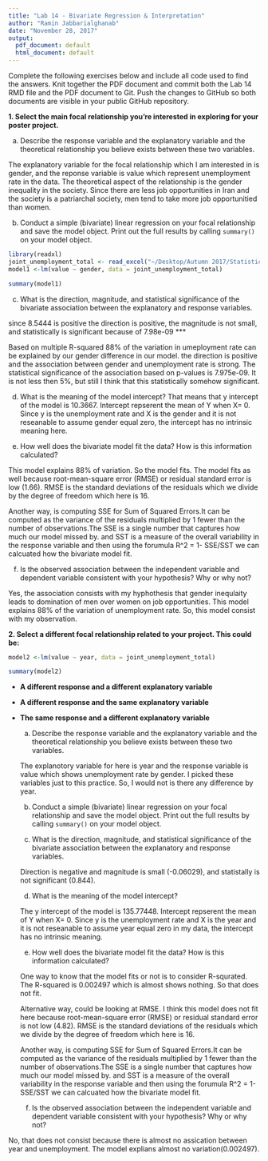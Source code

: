 ```yaml
---
title: "Lab 14 - Bivariate Regression & Interpretation"
author: "Ramin Jabbarialghanab"
date: "November 28, 2017"
output:
  pdf_document: default
  html_document: default
---
```


Complete the following exercises below and include all code used to find the answers. Knit together the PDF document and commit both the Lab 14 RMD file and the PDF document to Git. Push the changes to GitHub so both documents are visible in your public GitHub repository.

**1. Select the main focal relationship you're interested in exploring for your poster project.**



  a. Describe the response variable and the explanatory variable and the theoretical relationship you believe exists between these two variables. 
  
  The explanatory variable for the focal relationship which I am interested in is gender, and the reponse variable is value which represent unemployment rate in the data. The theoretical aspect of the relationship is the gender inequality in the society. Since there are less job opportunities in Iran and the society is a patriarchal society, men tend to take more job opportunitied than women. 
  
  b. Conduct a simple (bivariate) linear regression on your focal relationship and save the model object. Print out the full results by calling `summary()` on your model object. 
  
```r
library(readxl)
joint_unemployment_total <- read_excel("~/Desktop/Autumn 2017/Statistics 321/unemployment rate/joint_unemployment_total.xlsx")
model1 <-lm(value ~ gender, data = joint_unemployment_total)
```
  
```r
summary(model1)

```
  
  c. What is the direction, magnitude, and statistical significance of the bivariate association between the explanatory and response variables. 
  
  since 8.5444 is positive the direction is positive, the magnitude is not small, and statistically is significant because of 7.98e-09 ***  
  
  Based on multiple R-squared 88% of the variation in umeployment rate can be explained by our gender difference in our model. the direction is positive and the association between gender and unemployment rate is strong. The statistical significance of the association based on p-values is 7.975e-09. It is not less then 5%, but still I think that this statistically somehow significant.  
  
  d. What is the meaning of the model intercept? 
  That means that y intercept of the model is 10.3667. Intercept repserent the mean of Y when X= 0. Since y is the unemployment rate and X is the gender and it is not reseanable to assume gender equal zero, the intercept has no intrinsic meaning here. 
  
  
  e. How well does the bivariate model fit the data? How is this information calculated?
  
  This model explains 88% of variation. So the model fits.
  The model fits as well because root-mean-square error (RMSE) or residual standard error is low (1.66). RMSE is the standard deviations of the residuals which we divide by the degree of freedom which here is 16. 
  
  Another way, is computing SSE for Sum of Squared Errors.It can be computed as the variance of the residuals multiplied by 1 fewer than the number of observations.The SSE is a single number that captures how much our model missed by.  and SST is a measure of the overall variability in the response variable and then using the forumula R^2 = 1- SSE/SST we can calcuated how the bivariate model fit.


  
  
  f. Is the observed association between the independent variable and dependent variable consistent with your hypothesis? Why or why not?
  
  Yes, the association consists with my hyphothesis that gender inequlaity leads to domination of men over women on job opportunities. This model explains 88% of the variation of unemployment rate. So, this model consist with my observation. 
  
**2. Select a different focal relationship related to your project. This could be:**


```r
model2 <-lm(value ~ year, data = joint_unemployment_total)
```

```r
summary(model2)

```


* **A different response and a different explanatory variable**

* **A different response and the same explanatory variable**

* **The same response and a different explanatory variable**

  a. Describe the response variable and the explanatory variable and the theoretical relationship you believe exists between these two variables. 
  
  The explanotory variable for here is year and the response variable is value which shows unemployment rate by gender. I picked these variables just to this practice. So, I would not is there any difference by year.
  
  b. Conduct a simple (bivariate) linear regression on your focal relationship and save the model object. Print out the full results by calling `summary()` on your model object. 
  
  
  c. What is the direction, magnitude, and statistical significance of the bivariate association between the explanatory and response variables. 
  
  Direction is negative and magnitude is small (-0.06029), and statistally is not significant (0.844).  
  
  
  d. What is the meaning of the model intercept?
  
  The y intercept of the model is 135.77448. Intercept repserent the mean of Y when X= 0. Since y is the unemployment rate and X is the year and it is not reseanable to assume year equal zero in my data, the intercept has no intrinsic meaning. 
  
  
  e. How well does the bivariate model fit the data? How is this information calculated?
  
  One way to know that the model fits or not is to consider R-squrated. The R-squared is 0.002497 which is almost shows nothing. So that does not fit.
  
  Alternative way, could be looking at RMSE. I think this model does not fit here because root-mean-square error (RMSE) or residual standard error is not low (4.82). RMSE is the standard deviations of the residuals which we divide by the degree of freedom which here is 16. 
  
  Another way, is computing SSE for Sum of Squared Errors.It can be computed as the variance of the residuals multiplied by 1 fewer than the number of observations.The SSE is a single number that captures how much our model missed by.  and SST is a measure of the overall variability in the response variable and then using the forumula R^2 = 1- SSE/SST we can calcuated how the bivariate model fit.
  
  f. Is the observed association between the independent variable and dependent variable consistent with your hypothesis? Why or why not?
  
No, that does not consist because there is almost no assication between year and unemployment. The model explians almost no variation(0.002497). 
